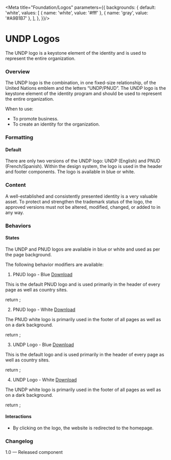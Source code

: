 


<Meta title="Foundation/Logos"  parameters={{
  backgrounds: {
    default: 'white',
    values: [
      { name: 'white', value: '#fff' },
      { name: 'gray', value: '#A9B1B7' },
    ],
  },
}}/>


# UNDP Logos
The UNDP logo is a keystone element of the identity and is used to represent the entire organization.

### Overview
The UNDP logo is the combination, in one fixed-size relationship, of the United Nations emblem and the letters “UNDP/PNUD”. The UNDP logo is the keystone element of the identity program and should be used to represent the entire organization.

When to use:
- To promote business.
- To create an identity for the organization.

### Formatting

#### Default
There are only two versions of the UNDP logo: UNDP (English) and PNUD (French/Spanish). Within the design system, the logo is used in the header and footer components. The logo is available in blue or white.

### Content
A well-established and consistently presented identity is a very valuable asset. To protect and strengthen the trademark status of the logo, the approved versions must not be altered, modified, changed, or added to in any way.

### Behaviors

#### States
The UNDP and PNUD logos are available in blue or white and used as per the page background.

The following behavior modifiers are available:

<Anchor storyId='foundation-logos--pnud-logo-blue'></Anchor>

1. PNUD logo - Blue [Download](images/pnud-logo-blue.svg)

This is the default PNUD logo and is used primarily in the header of every page as well as country sites.

<Canvas>
  <Story name="PNUD logo - blue" parameters={{ backgrounds: { default: 'white'}, disable: true}}>
    return <Logo src={pnud} alt={'UNDP Logo'}></Logo>;
  </Story>
</Canvas>

<Anchor storyId='foundation-logos--pnud-logo-white'></Anchor>

2. PNUD logo - White [Download](images/pnud-logo-white.svg)

The PNUD white logo is primarily used in the footer of all pages as well as on a dark background.

<Canvas>
  <Story name="PNUD logo - white" parameters={{
    backgrounds: { default: 'gray'},
    docs: {
      inlineStories: false,
      iframeHeight: '100%'
    }
  }}>
    return <Logo src={pnudwhite} alt={'UNDP Logo'}></Logo>;
  </Story>
</Canvas>

<Anchor storyId='foundation-logos--undrr-logo-blue'></Anchor>

3. UNDP Logo - Blue [Download](images/undrr-logo-blue.svg)

This is the default logo and is used primarily in the header of every page as well as country sites.

<Canvas>
  <Story name="UNDP logo - blue" parameters={{ backgrounds: { default: 'white'}}}>
    return <Logo src={logo} alt={'UNDP Logo'}></Logo>;
  </Story>
</Canvas>

<Anchor storyId='foundation-logos--undrr-logo-white'></Anchor>

4. UNDP Logo - White [Download](images/undrr-logo-white.svg)

The UNDP white logo is primarily used in the footer of all pages as well as on a dark background.

<Canvas>
  <Story name="UNDP logo - white" parameters={{
    backgrounds: { default: 'gray'},
    docs: {
      inlineStories: false,
      iframeHeight: '100%'
    }
  }}>
    return <Logo src={logowhite} alt={'UNDP Logo'}></Logo>;
  </Story>
</Canvas>

#### Interactions
- By clicking on the logo, the website is redirected to the homepage.

### Changelog
1.0 — Released component
